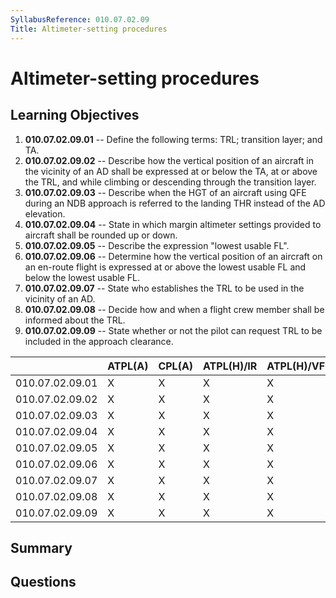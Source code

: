 ```yaml
---
SyllabusReference: 010.07.02.09
Title: Altimeter-setting procedures
---
```


# Altimeter-setting procedures

## Learning Objectives

1. **010.07.02.09.01** -- Define the following terms: TRL; transition layer; and
   TA.
2. **010.07.02.09.02** -- Describe how the vertical position of an aircraft in the
   vicinity of an AD shall be expressed at or below the TA, at or above the TRL,
   and while climbing or descending through the transition layer.
3. **010.07.02.09.03** -- Describe when the HGT of an aircraft using QFE during an
   NDB approach is referred to the landing THR instead of the AD elevation.
4. **010.07.02.09.04** -- State in which margin altimeter settings provided to
   aircraft shall be rounded up or down.
5. **010.07.02.09.05** -- Describe the expression "lowest usable FL".
6. **010.07.02.09.06** -- Determine how the vertical position of an aircraft on an
   en-route flight is expressed at or above the lowest usable FL and below the
   lowest usable FL.
7. **010.07.02.09.07** -- State who establishes the TRL to be used in the vicinity
   of an AD.
8. **010.07.02.09.08** -- Decide how and when a flight crew member shall be
   informed about the TRL.
9. **010.07.02.09.09** -- State whether or not the pilot can request TRL to be
   included in the approach clearance.

|                 | ATPL(A) | CPL(A) | ATPL(H)/IR | ATPL(H)/VFR | CPL(H) | IR  | CBIR(A) |
| --------------- | ------- | ------ | ---------- | ----------- | ------ | --- | ------- |
| 010.07.02.09.01 | X       | X      | X          | X           | X      | X   | X       |
| 010.07.02.09.02 | X       | X      | X          | X           | X      | X   | X       |
| 010.07.02.09.03 | X       | X      | X          | X           | X      | X   | X       |
| 010.07.02.09.04 | X       | X      | X          | X           | X      | X   | X       |
| 010.07.02.09.05 | X       | X      | X          | X           | X      | X   | X       |
| 010.07.02.09.06 | X       | X      | X          | X           | X      | X   | X       |
| 010.07.02.09.07 | X       | X      | X          | X           | X      | X   | X       |
| 010.07.02.09.08 | X       | X      | X          | X           | X      | X   | X       |
| 010.07.02.09.09 | X       | X      | X          | X           | X      | X   | X       |

## Summary

## Questions
